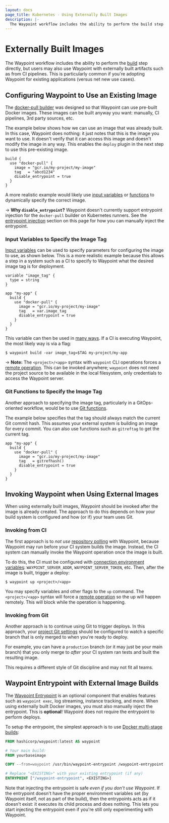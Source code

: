 ```yaml
---
layout: docs
page_title: Kubernetes - Using Externally Built Images
description: |-
  The Waypoint workflow includes the ability to perform the build step directly, but users may also use Waypoint with externally built artifacts such as from CI pipelines.
---
```


# Externally Built Images

The Waypoint workflow includes the ability to perform the
[build](/waypoint/docs/lifecycle/build) step directly, but users may also use Waypoint with
externally built artifacts such as from CI pipelines. This is particularly
common if you're adopting Waypoint for existing applications (versus
net new use cases).

## Configuring Waypoint to Use an Existing Image

The [docker-pull builder](/waypoint/integrations/hashicorp/docker-pull/latest/components/builder) was designed
so that Waypoint can use pre-built Docker images. These images can be built
anyway you want: manually, CI pipelines, 3rd party sources, etc.

The example below shows how we can use an image that was already built.
In this case, Waypoint does nothing: it just notes that this is the image
you want to use. It doesn't verify that it can access this image and
doesn't modify the image in any way. This enables the `deploy` plugin in
the next step to use this pre-existing image.

```hcl
build {
  use "docker-pull" {
    image = "gcr.io/my-project/my-image"
    tag   = "abcd1234"
    disable_entrypoint = true
  }
}
```

A more realistic example would likely use
[input variables](/waypoint/docs/waypoint-hcl/variables/input)
or [functions](/waypoint/docs/waypoint-hcl/functions/all) to dynamically specify
the correct image.

-> **Why `disable_entrypoint`?** Waypoint doesn't currently support
entrypoint injection for the `docker-pull` builder on Kubernetes runners.
See the [entrypoint injection](#waypoint-entrypoint-with-external-image-builds)
section on this page for how you can manually inject the entrypoint.

### Input Variables to Specify the Image Tag

[Input variables](/waypoint/docs/waypoint-hcl/variables/input) can be used
to specify parameters for configuring the image to use, as shown below.
This is a more realistic example because this allows a step in a system
such as a CI to specify to Waypoint what the desired image tag is for deployment.

```hcl
variable "image_tag" {
  type = string
}

app "my-app" {
  build {
    use "docker-pull" {
      image = "gcr.io/my-project/my-image"
      tag   = var.image_tag
      disable_entrypoint = true
    }
  }
}
```

This variable can then be used in [many ways](/waypoint/docs/waypoint-hcl/variables/input#assigning-values-to-custom-input-variables).
If a CI is executing Waypoint, the most likely way is via a flag:

```shell-session
$ waypoint build -var image_tag=$TAG my-project/my-app
```

-> **Note:** The `<project>/<app>` syntax with `waypoint` CLI operations forces
a [remote operation](/waypoint/docs/projects/remote). This can be invoked anywhere;
`waypoint` does not need the project source to be available in the local filesystem, only credentials to
access the Waypoint server.

### Git Functions to Specify the Image Tag

Another approach to specifying the image tag, particularly in a GitOps-oriented
workflow, would be to use [Git functions](/waypoint/docs/waypoint-hcl/functions/all#gitrefhash).

The example below specifies that the tag should always match the current
Git commit hash. This assumes your external system is building an image for
every commit. You can also use functions such as `gitreftag` to get the
current tag.

```hcl
app "my-app" {
  build {
    use "docker-pull" {
      image = "gcr.io/my-project/my-image"
      tag   = gitrefhash()
      disable_entrypoint = true
    }
  }
}
```

## Invoking Waypoint when Using External Images

When using externally built images, Waypoint should be invoked after the
image is already created. The approach to do this depends on how your build
system is configured and how (or if) your team uses Git.

### Invoking from CI

The first approach is to _not use_ [repository polling](/waypoint/docs/projects/git#polling)
with Waypoint, because Waypoint may run before your CI system builds the image.
Instead, the CI system can manually invoke the Waypoint operation once the
image is built.

To do this, the CI must be configured with
[connection environment variables](/waypoint/docs/automating-execution#environment-variables):
`WAYPOINT_SERVER_ADDR`, `WAYPOINT_SERVER_TOKEN`, etc. Then, after the
image is built, trigger a deploy:

```shell-session
$ waypoint up <project>/<app>
```

You may specify variables and other flags to the `up` command. The `<project>/<app>`
syntax will force a [remote operation](/waypoint/docs/projects/remote) so the up will
happen remotely. This will block while the operation is happening.

### Invoking from Git

Another approach is to continue using Git to trigger deploys. In this
approach, your [project Git settings](/waypoint/docs/projects/git) should be configured
to watch a specific branch that is only merged to when you're ready to deploy.

For example, you can have a `production` branch (or it may just be your main
branch) that you only merge to _after_ your CI system ran tests and built
the resulting image.

This requires a different style of Git discipline and may not fit all teams.

## Waypoint Entrypoint with External Image Builds

The [Waypoint Entrypoint](/waypoint/docs/entrypoint) is an optional component that enables
features such as `waypoint exec`, log streaming, instance tracking, and more.
When using externally built Docker images, you must also manually inject
the entrypoint.
This is **optional**! Waypoint does not require the entrypoint to perform
deploys.

To setup the entrypoint, the simplest approach is to use
[Docker multi-stage builds](https://docs.docker.com/develop/develop-images/multistage-build/):

```dockerfile
FROM hashicorp/waypoint:latest AS waypoint

# Your main build:
FROM yourbaseimage

COPY --from=waypoint /usr/bin/waypoint-entrypoint /waypoint-entrypoint

# Replace "<EXISTING>" with your existing entrypoint (if any)
ENTRYPOINT ["/waypoint-entrypoint", <EXISTING>]
```

Note that injecting the entrypoint is safe _even if you don't use Waypoint_.
If the entrypoint doesn't have the proper environment variables set
(by Waypoint itself, not as part of the build), then the entrypoints acts
as if it doesn't exist: it executes its child process and does nothing.
This lets you start injecting the entrypoint even if you're still only
experimenting with Waypoint.
